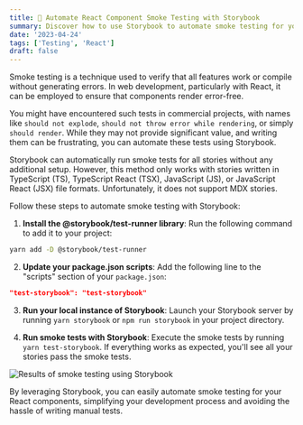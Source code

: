 ```yaml
---
title: 🌟 Automate React Component Smoke Testing with Storybook
summary: Discover how to use Storybook to automate smoke testing for your React components, eliminating the need for manual testing and streamlining your development process.
date: '2023-04-24'
tags: ['Testing', 'React']
draft: false
---
```


Smoke testing is a technique used to verify that all features work or compile without generating errors. In web development, particularly with React, it can be employed to ensure that components render error-free.

You might have encountered such tests in commercial projects, with names like `should not explode`, `should not throw error while rendering`, or simply `should render`. While they may not provide significant value, and writing them can be frustrating, you can automate these tests using Storybook.

Storybook can automatically run smoke tests for all stories without any additional setup. However, this method only works with stories written in TypeScript (TS), TypeScript React (TSX), JavaScript (JS), or JavaScript React (JSX) file formats. Unfortunately, it does not support MDX stories.

Follow these steps to automate smoke testing with Storybook:

1. **Install the @storybook/test-runner library**: Run the following command to add it to your project:

```bash
yarn add -D @storybook/test-runner
```

2. **Update your package.json scripts**: Add the following line to the "scripts" section of your `package.json`:

```json
"test-storybook": "test-storybook"
```

3. **Run your local instance of Storybook**: Launch your Storybook server by running `yarn storybook` or `npm run storybook` in your project directory.

4. **Run smoke tests with Storybook**: Execute the smoke tests by running `yarn test-storybook`. If everything works as expected, you'll see all your stories pass the smoke tests.

![Results of smoke testing using Storybook](/static/images/automate-smoke-testing-storybook/results.png)

By leveraging Storybook, you can easily automate smoke testing for your React components, simplifying your development process and avoiding the hassle of writing manual tests.
